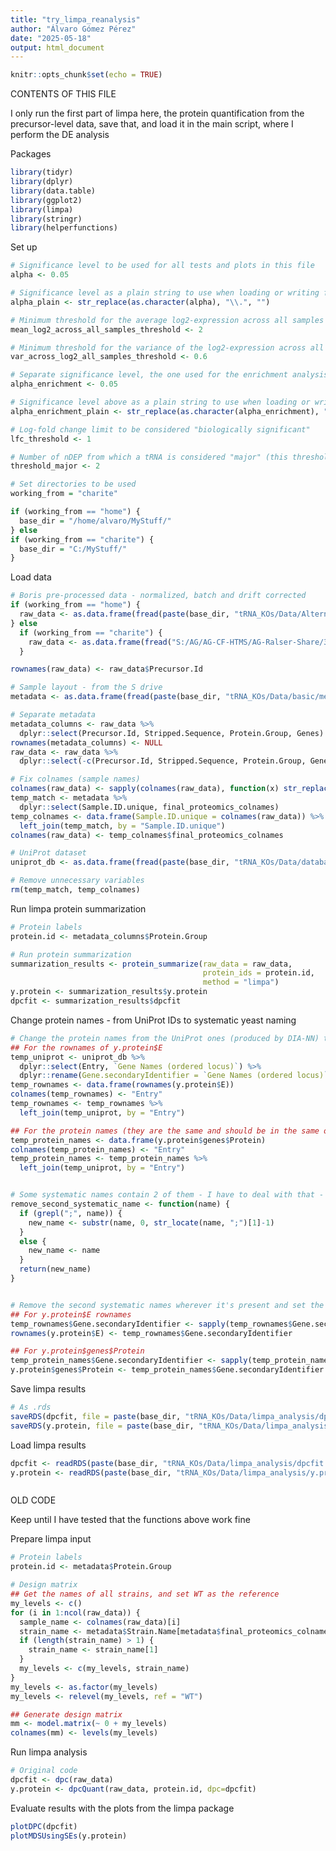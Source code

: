 ```yaml
---
title: "try_limpa_reanalysis"
author: "Álvaro Gómez Pérez"
date: "2025-05-18"
output: html_document
---
```


```r
knitr::opts_chunk$set(echo = TRUE)
```




############################################################################################################
########################################## CONTENTS OF THIS FILE ###########################################
############################################################################################################
I only run the first part of limpa here, the protein quantification from the precursor-level data, save that, and load it in the main script, where I perform the DE analysis





Packages
```r
library(tidyr)
library(dplyr)
library(data.table)
library(ggplot2)
library(limpa)
library(stringr)
library(helperfunctions)
```

Set up
```r
# Significance level to be used for all tests and plots in this file
alpha <- 0.05

# Significance level as a plain string to use when loading or writing files
alpha_plain <- str_replace(as.character(alpha), "\\.", "")

# Minimum threshold for the average log2-expression across all samples in order to keep a protein in the data before DE analysis
mean_log2_across_all_samples_threshold <- 2

# Minimum threshold for the variance of the log2-expression across all samples in order to keep a protein in the data before DE analysis
var_across_log2_all_samples_threshold <- 0.6

# Separate significance level, the one used for the enrichment analysis
alpha_enrichment <- 0.05

# Significance level above as a plain string to use when loading or writing files
alpha_enrichment_plain <- str_replace(as.character(alpha_enrichment), "\\.", "")

# Log-fold change limit to be considered "biologically significant"
lfc_threshold <- 1

# Number of nDEP from which a tRNA is considered "major" (this threshold value should be included) - THIS I AM NOT USING ANYMORE, AM I?
threshold_major <- 2

# Set directories to be used
working_from = "charite"

if (working_from == "home") {
  base_dir = "/home/alvaro/MyStuff/"
} else
if (working_from == "charite") {
  base_dir = "C:/MyStuff/"
}

```

Load data
```r
# Boris pre-processed data - normalized, batch and drift corrected
if (working_from == "home") {
  raw_data <- as.data.frame(fread(paste(base_dir, "tRNA_KOs/Data/AlternativeAAUsage-tRNA_peptidecentric_PrecursorQuantity_reprep_driftcorrected_batchcorrected_onWTs.tsv", sep="")))
} else 
  if (working_from == "charite") {
    raw_data <- as.data.frame(fread("S:/AG/AG-CF-HTMS/AG-Ralser-Share/30-0092_AndreaLehmann-AlternativeAAUsage-tRNA/05_DataAnalysis/11_Preprocessing_Boris/AlternativeAAUsage-tRNA/AlternativeAAUsage-tRNA_peptidecentric_PrecursorQuantity_reprep_driftcorrected_batchcorrected_onWTs.tsv"))
  }

rownames(raw_data) <- raw_data$Precursor.Id

# Sample layout - from the S drive
metadata <- as.data.frame(fread(paste(base_dir, "tRNA_KOs/Data/basic/metadata_alvaro.tsv", sep="")))

# Separate metadata
metadata_columns <- raw_data %>%
  dplyr::select(Precursor.Id, Stripped.Sequence, Protein.Group, Genes)
rownames(metadata_columns) <- NULL
raw_data <- raw_data %>%
  dplyr::select(-c(Precursor.Id, Stripped.Sequence, Protein.Group, Genes))

# Fix colnames (sample names)
colnames(raw_data) <- sapply(colnames(raw_data), function(x) str_replace_all(x, "-", "_"))
temp_match <- metadata %>%
  dplyr::select(Sample.ID.unique, final_proteomics_colnames)
temp_colnames <- data.frame(Sample.ID.unique = colnames(raw_data)) %>%
  left_join(temp_match, by = "Sample.ID.unique")
colnames(raw_data) <- temp_colnames$final_proteomics_colnames

# UniProt dataset
uniprot_db <- as.data.frame(fread(paste(base_dir, "tRNA_KOs/Data/databases/uniprotkb_proteome_UP000002311_2025_05_24.tsv", sep="")))

# Remove unnecessary variables
rm(temp_match, temp_colnames)
```


Run limpa protein summarization
```r
# Protein labels
protein.id <- metadata_columns$Protein.Group

# Run protein summarization
summarization_results <- protein_summarize(raw_data = raw_data,
                                           protein_ids = protein.id,
                                           method = "limpa")
y.protein <- summarization_results$y.protein
dpcfit <- summarization_results$dpcfit
```


Change protein names - from UniProt IDs to systematic yeast naming
```r
# Change the protein names from the UniProt ones (produced by DIA-NN) to systematic Sc ones
## For the rownames of y.protein$E
temp_uniprot <- uniprot_db %>%
  dplyr::select(Entry, `Gene Names (ordered locus)`) %>%
  dplyr::rename(Gene.secondaryIdentifier = `Gene Names (ordered locus)`)
temp_rownames <- data.frame(rownames(y.protein$E)) 
colnames(temp_rownames) <- "Entry"
temp_rownames <- temp_rownames %>%
  left_join(temp_uniprot, by = "Entry")

## For the protein names (they are the same and should be in the same order, but I do it separately just in case), stored in y.protein$genes$Protein
temp_protein_names <- data.frame(y.protein$genes$Protein)
colnames(temp_protein_names) <- "Entry"
temp_protein_names <- temp_protein_names %>%
  left_join(temp_uniprot, by = "Entry")


# Some systematic names contain 2 of them - I have to deal with that - I'M TAKING THE FIRST ONE, HOPE THAT'S NOT TOO BAD
remove_second_systematic_name <- function(name) {
  if (grepl(";", name)) {
    new_name <- substr(name, 0, str_locate(name, ";")[1]-1)
  }
  else {
    new_name <- name
  }
  return(new_name)
}


# Remove the second systematic names wherever it's present and set the new names to the limpa output object to be saved
## For y.protein$E rownames
temp_rownames$Gene.secondaryIdentifier <- sapply(temp_rownames$Gene.secondaryIdentifier, remove_second_systematic_name)
rownames(y.protein$E) <- temp_rownames$Gene.secondaryIdentifier

## For y.protein$genes$Protein
temp_protein_names$Gene.secondaryIdentifier <- sapply(temp_protein_names$Gene.secondaryIdentifier, remove_second_systematic_name)
y.protein$genes$Protein <- temp_protein_names$Gene.secondaryIdentifier
```

Save limpa results
```r
# As .rds
saveRDS(dpcfit, file = paste(base_dir, "tRNA_KOs/Data/limpa_analysis/dpcfit.rds", sep=""))
saveRDS(y.protein, file = paste(base_dir, "tRNA_KOs/Data/limpa_analysis/y.protein.rds", sep=""))
```

Load limpa results 
```r
dpcfit <- readRDS(paste(base_dir, "tRNA_KOs/Data/limpa_analysis/dpcfit.rds", sep=""))
y.protein <- readRDS(paste(base_dir, "tRNA_KOs/Data/limpa_analysis/y.protein.rds", sep=""))
```




```r

```






















############################## OLD CODE ##############################
Keep until I have tested that the functions above work fine



Prepare limpa input
```r
# Protein labels
protein.id <- metadata$Protein.Group

# Design matrix
## Get the names of all strains, and set WT as the reference
my_levels <- c()
for (i in 1:ncol(raw_data)) {
  sample_name <- colnames(raw_data)[i]
  strain_name <- metadata$Strain.Name[metadata$final_proteomics_colnames == sample_name]
  if (length(strain_name) > 1) {
    strain_name <- strain_name[1]
  }
  my_levels <- c(my_levels, strain_name)
}
my_levels <- as.factor(my_levels)
my_levels <- relevel(my_levels, ref = "WT")

## Generate design matrix
mm <- model.matrix(~ 0 + my_levels)
colnames(mm) <- levels(my_levels)
```

Run limpa analysis
```r
# Original code
dpcfit <- dpc(raw_data)
y.protein <- dpcQuant(raw_data, protein.id, dpc=dpcfit)
```


Evaluate results with the plots from the limpa package
```r
plotDPC(dpcfit)
plotMDSUsingSEs(y.protein)
```





















